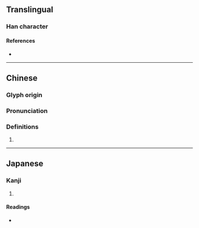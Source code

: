 {{character info}}
==Translingual==

===Han character===
{{Han char|rn=75|rad=木|as=08|sn=12|four=|canj=DAMI|ids=⿰木㝵}}

====References====
* {{Han ref|kx=0532.070|dkj=14926|hdz=21231.080|uh=68CF|ud=26831}}

----

==Chinese==
{{zh-forms}}

===Glyph origin===
{{Han etym}}

===Pronunciation===
{{zh-pron
|m=dé
|c=dak6
|mc=y
|oc=y
|ma=
|cat=
}}

===Definitions===
{{zh-hanzi}}

# {{rfdef|zh}}

----

==Japanese==

===Kanji===
{{ja-kanji|grade=|rs=木08}}

# {{rfdef|ja|sort=木08}}

====Readings====
* {{ja-readings|on=[[とく]] (toku), [[どく]] (doku), [[たく]] (taku), [[ちゃく]] (chaku)|kun=}}